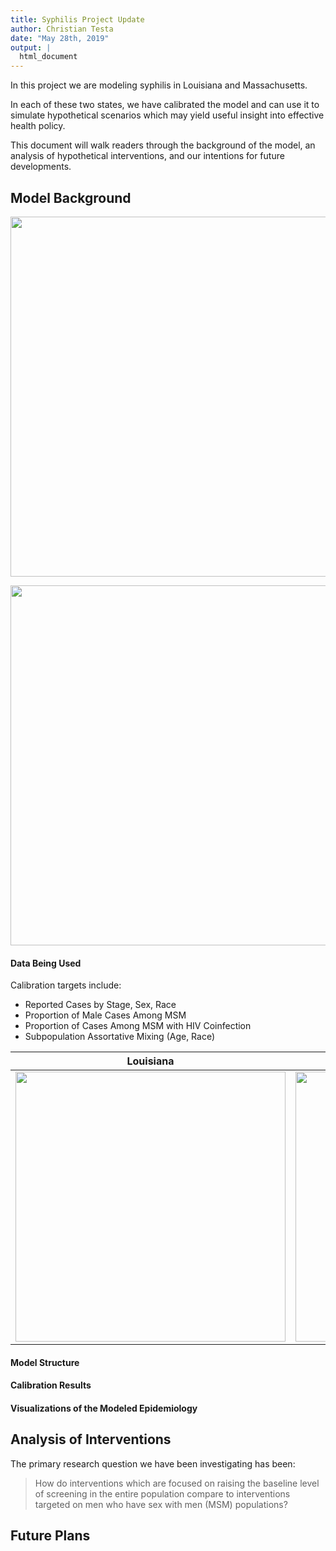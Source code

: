 ```yaml
---
title: Syphilis Project Update
author: Christian Testa
date: "May 28th, 2019"
output: |
  html_document
---
```


In this project we are modeling syphilis in Louisiana and Massachusetts. 

In each of these two states, we have calibrated the model and can use it to
simulate hypothetical scenarios which may yield useful insight into effective
health policy. 

This document will walk readers through the background of the model, an analysis of
hypothetical interventions, and our intentions for future developments.

## Model Background 

![](../../../img/model population structure white_bg.png){ width=6in }

![](../../../img/disease staging.png){ width=6in }

#### Data Being Used

Calibration targets include: 

- Reported Cases by Stage, Sex, Race
- Proportion of Male Cases Among MSM
- Proportion of Cases Among MSM with HIV Coinfection
- Subpopulation Assortative Mixing (Age, Race)

<!-- ![](img/Calibration Plots/LA/Case Rates.png =250) ![](img/Calibration Plots/MA/Case Rates.png =250) -->
<!--
<table>
<tr>
<th>
Louisiana 
<img src="img/Calibration Plots/LA/Case Rates.png" width="375px" />
</th>
<th>
Massachusetts
<img src="img/Calibration Plots/MA/Case Rates.png" width="375px" />
</th>
</tr>
</table>
-->

|Louisiana|Massachusetts|
|---------|-------------|
|![](img/Calibration Plots/LA/Case Rates.png){ width=4.5in }|![](img/Calibration Plots/MA/Case Rates.png){ width=4.5in }|
<!--|![](img/Calibration Plots/LA/Relative Cases by Stage.png){ width=4.5in }|![](img/Calibration Plots/MA/Relative Cases by Stage.png){ width=4.5in }|-->
<!--|![](img/Calibration Plots/LA/Proportion of Cases in MSM.png){ width=4.5in }|![](img/Calibration Plots/MA/Proportion of Cases in MSM.png){ width=4.5in }|-->
<!--|![](img/Calibration Plots/LA/Mixing and Proportion Early or Late.png){ width=4.5in }|![](img/Calibration Plots/MA/Mixing and Proportion Early or Late.png){ width=4.5in }|-->

#### Model Structure
#### Calibration Results
#### Visualizations of the Modeled Epidemiology

## Analysis of Interventions

The primary research question we have been investigating has been: 

> How do interventions which are focused on raising the baseline level of
> screening in the entire population compare to interventions targeted on men who have sex
> with men (MSM) populations? 

## Future Plans
